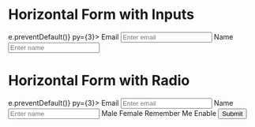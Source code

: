 
<Meta title="MDX/Input" component={Input} />

# Horizontal Form with Inputs

<Preview withToolbar>
  <Story name="Horizontal form with Input">
    <Box as="form" onSubmit={e => e.preventDefault()} py={3}>
      <Flex>
        <Box width={1 / 2} px={2}>
          <Label htmlFor="email">Email</Label>
          <Input
            name="email"
            type="text"
            id="email"
            placeholder="Enter email"
          />
        </Box>
        <Box width={1 / 2} px={2}>
          <Label htmlFor="name">Name</Label>
          <Input name="name" type="text" id="name" placeholder="Enter name" />
        </Box>
      </Flex>
    </Box>
  </Story>
</Preview>

# Horizontal Form with Radio

<Preview withToolbar>
  <Story name="Horizontal form with Radio">
    <Box as="form" onSubmit={e => e.preventDefault()} py={3}>
      <Flex mb={4}>
        <Box width={1 / 2} px={2}>
          <Label htmlFor="email">Email</Label>
          <Input
            name="email"
            type="text"
            id="email"
            placeholder="Enter email"
          />
        </Box>
        <Box width={1 / 2} px={2}>
          <Label htmlFor="name">Name</Label>
          <Input name="name" type="text" id="name" placeholder="Enter name" />
        </Box>
      </Flex>
      <Flex>
        <Label width={1 / 6} p={2}>
          <Radio id="gender" name="gender" value="Male" defaultChecked />
          Male
        </Label>
        <Label width={1 / 6} p={2}>
          <Radio id="gender" name="gender" value="Female" />
          Female
        </Label>
        <Label width={1 / 6} p={2}>
          <Checkbox id="remember" name="remember" />
          Remember Me
        </Label>
        <Label width={1 / 6} p={2}>
          <Switch aria-labelledby="toggle_label" />
          <span id="toggle_label">Enable</span>
        </Label>
        <Box px={2} ml="auto">
          <Button variant="primary" size="md">
            Submit
          </Button>
        </Box>
      </Flex>
    </Box>
  </Story>
</Preview>
